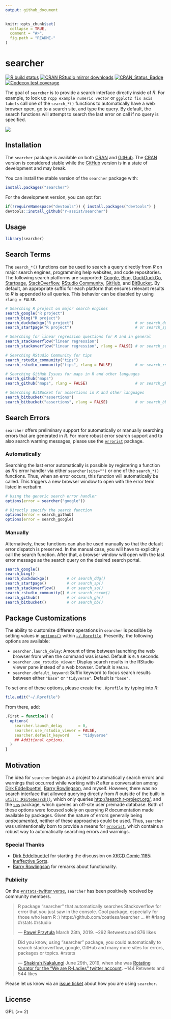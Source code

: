 ```yaml
---
output: github_document
---
```


<!-- README.md is generated from README.Rmd. Please edit that file -->

```r
knitr::opts_chunk$set(
  collapse = TRUE,
  comment = "#>",
  fig.path = "README-"
)
```

# searcher

<!-- badges: start -->
[![R build status](https://github.com/r-assist/searcher/workflows/R-CMD-check/badge.svg)](https://github.com/r-assist/searcher/actions)
[![CRAN RStudio mirror downloads](http://cranlogs.r-pkg.org/badges/searcher)](http://www.r-pkg.org/pkg/searcher)
[![CRAN\_Status\_Badge](http://www.r-pkg.org/badges/version/searcher)](https://cran.r-project.org/package=searcher)
[![Codecov test coverage](https://codecov.io/gh/r-assist/searcher/branch/master/graph/badge.svg)](https://codecov.io/gh/r-assist/searcher?branch=master)
<!-- badges: end -->

The goal of `searcher` is to provide a search interface directly inside of _R_.
For example, to look up  `rcpp example numeric vector` 
or `ggplot2 fix axis labels` call one of the `search_*()` functions to
automatically have a web browser open, go to a search site, and type the query. 
By default, the search functions will attempt to search the last error on call 
if no query is specified.

![](https://i.imgur.com/Zq2rg6G.gif)

## Installation

The `searcher` package is available on both 
[CRAN](https://CRAN.R-project.org/package=searcher) and 
[GitHub](https://github.com/r-assist/searcher). The 
[CRAN](https://CRAN.R-project.org/package=searcher)
version is considered stable while the [GitHub](https://github.com/r-assist/searcher) 
version is in a state of development and may break. 

You can install the stable version of the `searcher` package with:

```r
install.packages("searcher")
```

For the development version, you can opt for:

```r
if(!requireNamespace("devtools")) { install.packages("devtools") }
devtools::install_github("r-assist/searcher")
```

## Usage

```r
library(searcher)
```

## Search Terms

The `search_*()` functions can be used to search a query directly from _R_ on
major search engines, programming help websites, and code repositories. The following search
platforms are supported: [Google](https://google.com), [Bing](https://www.bing.com/),
[DuckDuckGo](https://duckduckgo.com/), [Startpage](https://www.startpage.com/en/),
[StackOverflow](https://stackoverflow.com/search), 
[RStudio Community](https://community.rstudio.com/search), 
[GitHub](https://github.com/search), and [BitBucket](https://bitbucket.com/search).
By default, an appropriate suffix for each platform that ensures relevant 
results to _R_ is appended to all queries. This behavior can be disabled by 
using `rlang = FALSE`.

```r
# Searching R project on major search engines
search_google("R project")
search_bing("R project")
search_duckduckgo("R project")                           # or search_ddg(...)
search_startpage("R project")                            # or search_sp(...)

# Searching for linear regression questions for R and in general
search_stackoverflow("linear regression")
search_stackoverflow("linear regression", rlang = FALSE) # or search_so(...)

# Searching RStudio Community for tips
search_rstudio_community("tips")
search_rstudio_community("tips", rlang = FALSE)          # or search_rscom(...)

# Searching GitHub Issues for maps in R and other languages
search_github("maps")
search_github("maps", rlang = FALSE)                     # or search_gh(...)

# Searching BitBucket for assertions in R and other languages
search_bitbucket("assertions")
search_bitbucket("assertions", rlang = FALSE)            # or search_bb(...)
```


## Search Errors

`searcher` offers preliminary support for automatically or manually 
searching errors that are generated in _R_. For more robust error search
support and to also search warning messages, please use the
[`errorist`](https://github.com/r-assist/errorist) package.

### Automatically 

Searching the last error automatically is possible by registering a function
as _R_'s error handler via either `searcher(site="")` or one of the `search_*()`
functions.  Thus, when an error occurs, this function will automatically be called. This 
triggers a new browser window to open with the error term listed in verbatim.

```r
# Using the generic search error handler
options(error = searcher("google"))

# Directly specify the search function
options(error = search_github)
options(error = search_google)
```

### Manually

Alternatively, these functions can also be used manually so that the default
error dispatch is preserved. In the manual case, you will have to explicitly
call the search function. After that, a browser window will open with
the last error message as the search query on the desired search portal.

```r
search_google()
search_bing()
search_duckduckgo()        # or search_ddg()
search_startpage()         # or search_sp()
search_stackoverflow()     # or search_so()
search_rstudio_community() # or search_rscom()
search_github()            # or search_gh()
search_bitbucket()         # or search_bb()
```

## Package Customizations

The ability to customize different operations in `searcher` is possible by
setting values in [`options()`](https://stat.ethz.ch/R-manual/R-patched/RHOME/library/base/html/options.html)
within [`~/.Rprofile`](https://stat.ethz.ch/R-manual/R-patched/library/base/html/Startup.html).
Presently, the following options are available:

- `searcher.launch_delay`: Amount of time between launching the web browser
  from when the command was issued. Default is `0.5` seconds.
- `searcher.use_rstudio_viewer`: Display search results in the RStudio
   viewer pane instead of a web browser. Default is `FALSE`.
- `searcher.default_keyword`: Suffix keyword to focus search results
  between either `"base"` or `"tidyverse"`. Default is `"base"`.

To set one of these options, please create the `.Rprofile` by typing into _R_:

```r
file.edit("~/.Rprofile")
```

From there, add:

```r
.First = function() {
  options(
    searcher.launch_delay       = 0,
    searcher.use_rstudio_viewer = FALSE,
    searcher.default_keyword    = "tidyverse"
    ## Additional options.
  )
}
```

## Motivation

The idea for `searcher` began as a project to automatically search errors and
warnings that occurred while working with _R_ after a conversation 
among [Dirk Eddelbuettel](http://dirk.eddelbuettel.com), 
[Barry Rowlingson](http://barry.rowlingson.com), and myself. However, there was 
no search interface that allowed querying directly from _R_ outside of the built-in [`utils::RSiteSearch()`](https://stat.ethz.ch/R-manual/R-devel/library/utils/html/RSiteSearch.html),
which only queries <http://search.r-project.org/>, and the
[`sos`](https://cran.r-project.org/package=sos) 
package, which queries an off-site user premade database. Both of these options
were focused solely on querying _R_ documentation made available by packages.
Given the nature of errors generally being _undocumented_, neither of these
approaches could be used. Thus, `searcher` was unintentionally born to
provide a means for [`errorist`](https://github.com/r-assist/errorist), which
contains a robust way to automatically searching errors and warnings.

### Special Thanks

- [Dirk Eddelbuettel](http://dirk.eddelbuettel.com) for starting the discussion
  on [XKCD Comic 1185: Ineffective Sorts](https://xkcd.com/1185/).
- [Barry Rowlingson](http://barry.rowlingson.com) for remarks about functionality.

### Publicity

On the [`#rstats`-twitter verse](https://twitter.com/search?q=%23rstats), `searcher` has been positively received by
community members.

> R package "searcher" that automatically searches Stackoverflow for error that
> you just saw in the console. Cool package, especially for those who learn R :)
> https://github.com/coatless/searcher ... #r #rlang #rstats #rstudio
>
> --- [Paweł Przytuła](https://twitter.com/pawel_appsilon/status/1109545516264841216) 
> March 23th, 2019. ~292 Retweets and 876 likes

> Did you know, using "searcher" package, you could automatically to
> search stackoverflow, google, GitHub and many more sites for errors,
> packages or topics. #rstats
>
> --- [Shakirah Nakalungi](https://twitter.com/cynthia_kyra) June 29th, 2019, when she was [Rotating Curator for the "We are R-Ladies" twitter account](https://twitter.com/WeAreRLadies/status/1144921174251581440).
> ~144 Retweets and 544 likes

Please let us know via an [issue ticket](https://github.com/r-assist/searcher/issues/new)
about how you are using `searcher`.

## License

GPL (>= 2)
